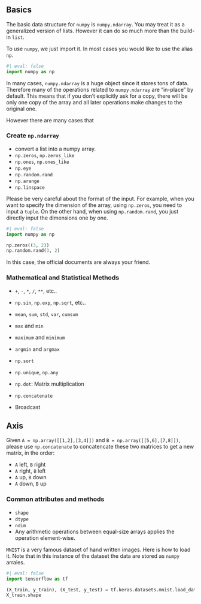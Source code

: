 ## Basics

The basic data structure for `numpy` is `numpy.ndarray`. You may treat it as a generalized version of lists. However it can do so much more than the build-in `list`. 

To use `numpy`, we just import it. In most cases you would like to use the alias `np`.

```python
#| eval: false
import numpy as np
```


::: {.callout-note}
In many cases, `numpy.ndarray` is a huge object since it stores tons of data. Therefore many of the operations related to `numpy.ndarray` are "in-place" by default. This means that if you don't explicitly ask for a copy, there will be only one copy of the array and all later operations make changes to the original one. 

However there are many cases that 
:::

### Create `np.ndarray`

- convert a list into a numpy array.
- `np.zeros`, `np.zeros_like`
- `np.ones`, `np.ones_like`
- `np.eye`
- `np.random.rand`
- `np.arange`
- `np.linspace`

::: {.callout-note}
Please be very careful about the format of the input. For example, when you want to specify the dimension of the array, using `np.zeros`, you need to input a `tuple`. On the other hand, when using `np.random.rand`, you just directly input the dimensions one by one.

```python
#| eval: false
import numpy as np

np.zeros((3, 2))
np.random.rand(3, 2)
```

In this case, the official documents are always your friend.
:::



### Mathematical and Statistical Methods

- `+`, `-`, `*`, `/`, `**`, etc.. 
- `np.sin`, `np.exp`, `np.sqrt`, etc..

- `mean`, `sum`, `std`, `var`, `cumsum`
- `max` and `min`
- `maximum` and `minimum`
- `argmin` and `argmax`

- `np.sort`
- `np.unique`, `np.any`

- `np.dot`: Matrix multiplication
- `np.concatenate`

- Broadcast


::: {#exm-}
## Axis
Given `A = np.array([[1,2],[3,4]])` and `B = np.array([[5,6],[7,8]])`, please use `np.concatenate` to concatencate these two matrices to get a new matrix, in the order:

- `A` left, `B` right
- `A` right, `B` left
- `A` up, `B` down
- `A` down, `B` up
:::


### Common attributes and methods

- `shape`
- `dtype`
- `ndim`
- Any arithmetic operations between equal-size arrays applies the operation element-wise. 



::: {#exm-}
`MNIST` is a very famous dataset of hand written images. Here is how to load it. Note that in this instance of the dataset the data are stored as `numpy` arraies.
```python
#| eval: false
import tensorflow as tf

(X_train, y_train), (X_test, y_test) = tf.keras.datasets.mnist.load_data()
X_train.shape
```

:::


